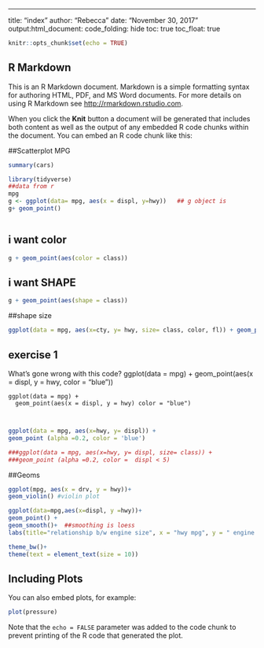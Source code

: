 ---
title: "index"
author: "Rebecca"
date: "November 30, 2017"
output:html_document:
code_folding: hide
toc: true
toc_float: true


```r
knitr::opts_chunk$set(echo = TRUE)
```

## R Markdown

This is an R Markdown document. Markdown is a simple formatting syntax for authoring HTML, PDF, and MS Word documents. For more details on using R Markdown see <http://rmarkdown.rstudio.com>.

When you click the **Knit** button a document will be generated that includes both content as well as the output of any embedded R code chunks within the document. You can embed an R code chunk like this:


##Scatterplot MPG
```r
summary(cars)

library(tidyverse)
##data from r
mpg
g <- ggplot(data= mpg, aes(x = displ, y=hwy))   ## g object is 
g+ geom_point()



```

## i want color


```r
g + geom_point(aes(color = class))
```


## i want SHAPE


```r
g + geom_point(aes(shape = class))
```




##shape size
```r
ggplot(data = mpg, aes(x=cty, y= hwy, size= class, color, fl)) + geom_point (alpha =0.2, color = 'blue')
```


## exercise 1

What’s gone wrong with this code?
    ggplot(data = mpg) + 
      geom_point(aes(x = displ, y = hwy, color = "blue"))
      
     
    ggplot(data = mpg) + 
      geom_point(aes(x = displ, y = hwy) color = "blue")
      
      
```r
ggplot(data = mpg, aes(x=hwy, y= displ)) + 
geom_point (alpha =0.2, color = 'blue')

###ggplot(data = mpg, aes(x=hwy, y= displ, size= class)) + 
###geom_point (alpha =0.2, color =  displ < 5)

```
 
 
 ##Geoms
```r

ggplot(mpg, aes(x = drv, y = hwy))+ 
geom_violin() #violin plot

ggplot(data=mpg,aes(x=displ, y =hwy))+
geom_point() +
geom_smooth()+  ##smoothing is loess
labs(title="relationship b/w engine size", x = "hwy mpg", y = " engine displacement") +

theme_bw()+
theme(text = element_text(size = 10))

```



## Including Plots

You can also embed plots, for example:

```r
plot(pressure)
```

Note that the `echo = FALSE` parameter was added to the code chunk to prevent printing of the R code that generated the plot.
